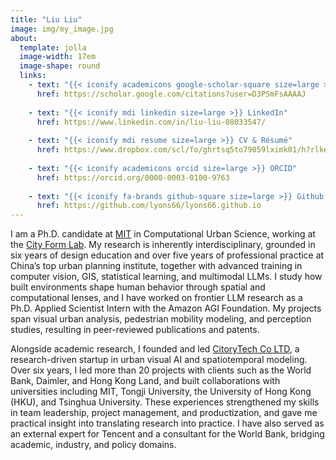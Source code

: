 ```yaml
---
title: "Liu Liu"
image: img/my_image.jpg
about:
  template: jolla
  image-width: 17em
  image-shape: round
  links:
    - text: "{{< iconify academicons google-scholar-square size=large >}} Google Scholar"
      href: https://scholar.google.com/citations?user=D3PSmFsAAAAJ
    
    - text: "{{< iconify mdi linkedin size=large >}} LinkedIn"
      href: https://www.linkedin.com/in/liu-liu-08033547/
      
    - text: "{{< iconify mdi resume size=large >}} CV & Résumé"
      href: https://www.dropbox.com/scl/fo/ghrtsq5to79059lximk01/h?rlkey=cev0uzwgvu4jkus9eo6kkbgn7&dl=0
      
    - text: "{{< iconify academicons orcid size=large >}} ORCID"
      href: https://orcid.org/0000-0003-0100-9763
      
    - text: "{{< iconify fa-brands github-square size=large >}} Github Repo"
      href: https://github.com/lyons66/lyons66.github.io
---
```


I am a Ph.D. candidate at [MIT](https://dusp.mit.edu/people/liu-liu) in Computational Urban Science, working at the [City Form Lab](https://cityform.mit.edu/). My research is inherently interdisciplinary, grounded in six years of design education and over five years of professional practice at China’s top urban planning institute, together with advanced training in computer vision, GIS, statistical learning, and multimodal LLMs. I study how built environments shape human behavior through spatial and computational lenses, and I have worked on frontier LLM research as a Ph.D. Applied Scientist Intern with the Amazon AGI Foundation. My projects span visual urban analysis, pedestrian mobility modeling, and perception studies, resulting in peer-reviewed publications and patents.

Alongside academic research, I founded and led [CitoryTech Co LTD](https://www.citory.tech/), a research-driven startup in urban visual AI and spatiotemporal modeling. Over six years, I led more than 20 projects with clients such as the World Bank, Daimler, and Hong Kong Land, and built collaborations with universities including MIT, Tongji University, the University of Hong Kong (HKU), and Tsinghua University. These experiences strengthened my skills in team leadership, project management, and productization, and gave me practical insight into translating research into practice. I have also served as an external expert for Tencent and a consultant for the World Bank, bridging academic, industry, and policy domains.



